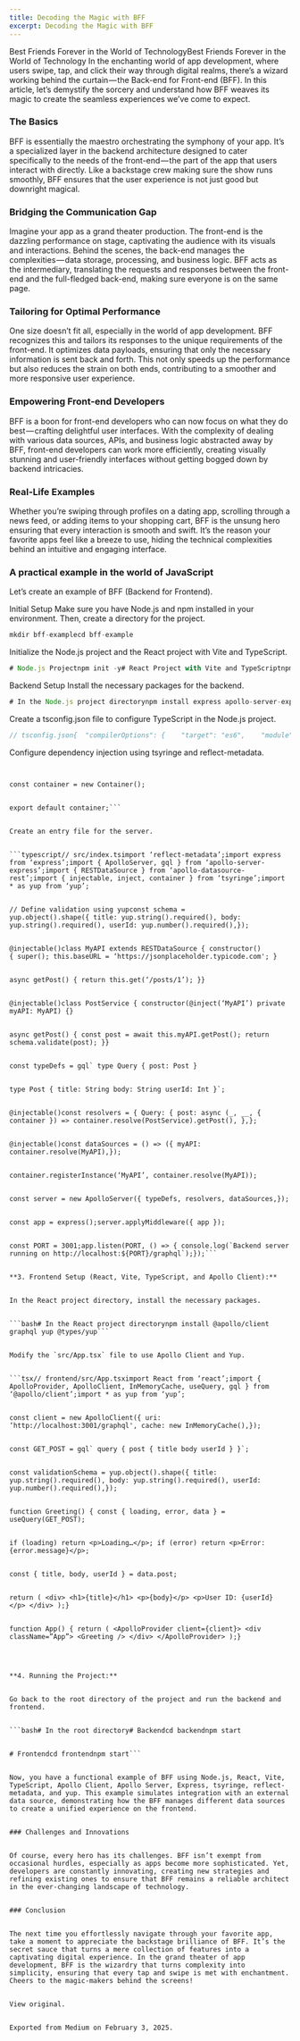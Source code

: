 ```yaml
---
title: Decoding the Magic with BFF
excerpt: Decoding the Magic with BFF
---
```


Best Friends Forever in the World of TechnologyBest Friends Forever in the World of Technology
In the enchanting world of app development, where users swipe, tap, and click their way through digital realms, there’s a wizard working behind the curtain — the Back-end for Front-end (BFF). In this article, let’s demystify the sorcery and understand how BFF weaves its magic to create the seamless experiences we’ve come to expect.

### The Basics

BFF is essentially the maestro orchestrating the symphony of your app. It’s a specialized layer in the backend architecture designed to cater specifically to the needs of the front-end — the part of the app that users interact with directly. Like a backstage crew making sure the show runs smoothly, BFF ensures that the user experience is not just good but downright magical.

### Bridging the Communication Gap

Imagine your app as a grand theater production. The front-end is the dazzling performance on stage, captivating the audience with its visuals and interactions. Behind the scenes, the back-end manages the complexities — data storage, processing, and business logic. BFF acts as the intermediary, translating the requests and responses between the front-end and the full-fledged back-end, making sure everyone is on the same page.

### Tailoring for Optimal Performance

One size doesn’t fit all, especially in the world of app development. BFF recognizes this and tailors its responses to the unique requirements of the front-end. It optimizes data payloads, ensuring that only the necessary information is sent back and forth. This not only speeds up the performance but also reduces the strain on both ends, contributing to a smoother and more responsive user experience.

### Empowering Front-end Developers

BFF is a boon for front-end developers who can now focus on what they do best — crafting delightful user interfaces. With the complexity of dealing with various data sources, APIs, and business logic abstracted away by BFF, front-end developers can work more efficiently, creating visually stunning and user-friendly interfaces without getting bogged down by backend intricacies.

### Real-Life Examples

Whether you’re swiping through profiles on a dating app, scrolling through a news feed, or adding items to your shopping cart, BFF is the unsung hero ensuring that every interaction is smooth and swift. It’s the reason your favorite apps feel like a breeze to use, hiding the technical complexities behind an intuitive and engaging interface.

### A practical example in the world of JavaScript

Let’s create an example of BFF (Backend for Frontend).

Initial Setup
Make sure you have Node.js and npm installed in your environment. Then, create a directory for the project.

```js
mkdir bff-examplecd bff-example
```

Initialize the Node.js project and the React project with Vite and TypeScript.

```js
# Node.js Projectnpm init -y# React Project with Vite and TypeScriptnpm create vite frontend --template react-tscd frontend
```

Backend Setup
Install the necessary packages for the backend.

```js
# In the Node.js project directorynpm install express apollo-server-express graphql apollo-datasource-rest tsyringe reflect-metadata yup typescript @types/node @types/express @types/graphql
```

Create a tsconfig.json file to configure TypeScript in the Node.js project.

```js
// tsconfig.json{  "compilerOptions": {    "target": "es6",    "module": "commonjs",    "outDir": "./dist",    "rootDir": "./src",    "strict": true,    "experimentalDecorators": true,    "emitDecoratorMetadata": true  }}
```

Configure dependency injection using tsyringe and reflect-metadata.

````typescript// src/inversify.config.tsimport ‘reflect-metadata’;import { Container } from ‘tsyringe’;


const container = new Container();


export default container;```


Create an entry file for the server.


```typescript// src/index.tsimport ‘reflect-metadata’;import express from ‘express’;import { ApolloServer, gql } from ‘apollo-server-express’;import { RESTDataSource } from ‘apollo-datasource-rest’;import { injectable, inject, container } from ‘tsyringe’;import * as yup from ‘yup’;


// Define validation using yupconst schema = yup.object().shape({ title: yup.string().required(), body: yup.string().required(), userId: yup.number().required(),});


@injectable()class MyAPI extends RESTDataSource { constructor() { super(); this.baseURL = ‘https://jsonplaceholder.typicode.com'; }


async getPost() { return this.get(‘/posts/1’); }}


@injectable()class PostService { constructor(@inject(‘MyAPI’) private myAPI: MyAPI) {}


async getPost() { const post = await this.myAPI.getPost(); return schema.validate(post); }}


const typeDefs = gql` type Query { post: Post }


type Post { title: String body: String userId: Int }`;


@injectable()const resolvers = { Query: { post: async (_, __, { container }) => container.resolve(PostService).getPost(), },};


@injectable()const dataSources = () => ({ myAPI: container.resolve(MyAPI),});


container.registerInstance(‘MyAPI’, container.resolve(MyAPI));


const server = new ApolloServer({ typeDefs, resolvers, dataSources,});


const app = express();server.applyMiddleware({ app });


const PORT = 3001;app.listen(PORT, () => { console.log(`Backend server running on http://localhost:${PORT}/graphql`);});```


**3. Frontend Setup (React, Vite, TypeScript, and Apollo Client):**


In the React project directory, install the necessary packages.


```bash# In the React project directorynpm install @apollo/client graphql yup @types/yup```


Modify the `src/App.tsx` file to use Apollo Client and Yup.


```tsx// frontend/src/App.tsximport React from ‘react’;import { ApolloProvider, ApolloClient, InMemoryCache, useQuery, gql } from ‘@apollo/client’;import * as yup from ‘yup’;


const client = new ApolloClient({ uri: ‘http://localhost:3001/graphql', cache: new InMemoryCache(),});


const GET_POST = gql` query { post { title body userId } }`;


const validationSchema = yup.object().shape({ title: yup.string().required(), body: yup.string().required(), userId: yup.number().required(),});


function Greeting() { const { loading, error, data } = useQuery(GET_POST);


if (loading) return <p>Loading…</p>; if (error) return <p>Error: {error.message}</p>;


const { title, body, userId } = data.post;


return ( <div> <h1>{title}</h1> <p>{body}</p> <p>User ID: {userId}</p> </div> );}


function App() { return ( <ApolloProvider client={client}> <div className=”App”> <Greeting /> </div> </ApolloProvider> );}




**4. Running the Project:**


Go back to the root directory of the project and run the backend and frontend.


```bash# In the root directory# Backendcd backendnpm start


# Frontendcd frontendnpm start```


Now, you have a functional example of BFF using Node.js, React, Vite, TypeScript, Apollo Client, Apollo Server, Express, tsyringe, reflect-metadata, and yup. This example simulates integration with an external data source, demonstrating how the BFF manages different data sources to create a unified experience on the frontend.


### Challenges and Innovations


Of course, every hero has its challenges. BFF isn’t exempt from occasional hurdles, especially as apps become more sophisticated. Yet, developers are constantly innovating, creating new strategies and refining existing ones to ensure that BFF remains a reliable architect in the ever-changing landscape of technology.


### Conclusion


The next time you effortlessly navigate through your favorite app, take a moment to appreciate the backstage brilliance of BFF. It’s the secret sauce that turns a mere collection of features into a captivating digital experience. In the grand theater of app development, BFF is the wizardry that turns complexity into simplicity, ensuring that every tap and swipe is met with enchantment. Cheers to the magic-makers behind the screens!


View original.


Exported from Medium on February 3, 2025.

````
